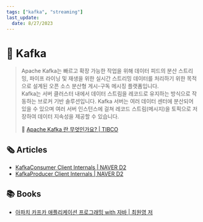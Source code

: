 ```yaml
---
tags: ["kafka", "streaming"]
last_update:
  date: 8/27/2023
---
```


# 🍇 Kafka

> Apache Kafka는 빠르고 확장 가능한 작업을 위해 데이터 피드의 분산 스트리밍, 파이프 라이닝 및 재생을 위한 실시간 스트리밍 데이터를 처리하기 위한 목적으로 설계된 오픈 소스 분산형 게시-구독 메시징 플랫폼입니다.  
> Kafka는 서버 클러스터 내에서 데이터 스트림을 레코드로 유지하는 방식으로 작동하는 브로커 기반 솔루션입니다. Kafka 서버는 여러 데이터 센터에 분산되어 있을 수 있으며 여러 서버 인스턴스에 걸쳐 레코드 스트림(메시지)을 토픽으로 저장하여 데이터 지속성을 제공할 수 있습니다.
>
> 🔗 [Apache Kafka 란 무엇인가요? | TIBCO](https://www.tibco.com/ko/reference-center/what-is-apache-kafka)

## 🗞️ Articles

- [KafkaConsumer Client Internals | NAVER D2](https://d2.naver.com/helloworld/0974525)
- [KafkaProducer Client Internals | NAVER D2](https://d2.naver.com/helloworld/6560422)

## 📚 Books

- [아파치 카프카 애플리케이션 프로그래밍 with 자바 | 최원영 저](https://product.kyobobook.co.kr/detail/S000001842177)
